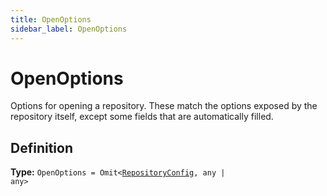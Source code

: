 ```yaml
---
title: OpenOptions
sidebar_label: OpenOptions
---
```


# OpenOptions

Options for opening a repository. These match the options exposed by the
repository itself, except some fields that are automatically filled.

## Definition

**Type:** <code>OpenOptions = Omit&lt;[RepositoryConfig](/api/interfaces/repositoryconfig), any | any&gt;</code>

